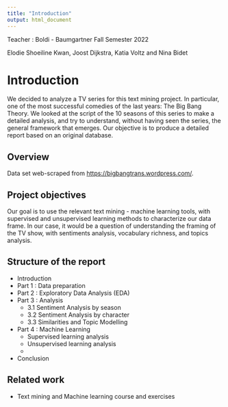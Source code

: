 ```yaml
---
title: "Introduction"
output: html_document
---
```


Teacher : Boldi - Baumgartner
Fall Semester 2022

Elodie Shoeiline Kwan, Joost Dijkstra, Katia Voltz and Nina Bidet

# Introduction

We decided to analyze a TV series for this text mining project. In particular, one of the most successful comedies of the last years: The Big Bang Theory. We looked at the script of the 10 seasons of this series to make a detailed analysis, and try to understand, without having seen the series, the general framework that emerges. Our objective is to produce a detailed report based on an original database.

## Overview
Data set web-scraped from [https://bigbangtrans.wordpress.com/](https://bigbangtrans.wordpress.com/series-1-episode-1-pilot-episode/). 

## Project objectives
Our goal is to use the relevant text mining - machine learning tools, with supervised and unsupervised learning methods to characterize our data frame. 
In our case, it would be a question of understanding the framing of the TV show, with sentiments analysis, vocabulary richness, and topics analysis. 

## Structure of the report

+ Introduction
+ Part 1 : Data preparation
+ Part 2 : Exploratory Data Analysis (EDA)
+ Part 3 : Analysis
  + 3.1 Sentiment Analysis by season
  + 3.2 Sentiment Analysis by character
  + 3.3 Similarities and Topic Modelling 
+ Part 4 : Machine Learning
  + Supervised learning analysis
  + Unsupervised learning analysis
  + 
+ Conclusion 

## Related work
- Text mining and Machine learning course and exercises 
